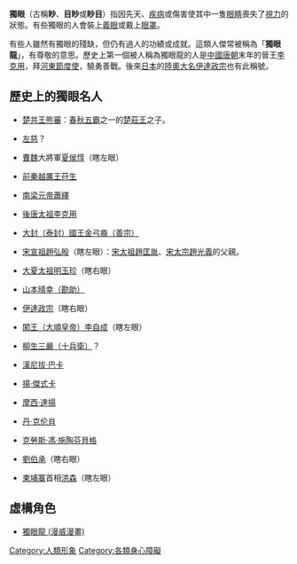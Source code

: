 {{Unreferenced|time=2022-03-15T15:47:00+00:00}}
'''獨眼'''（古稱'''眇'''、'''目眇'''或'''眇目'''）指因先天、[[疾病|疾病]]或傷害使其中一隻[[眼睛|眼睛]]喪失了[[視力|視力]]的狀態。有些獨眼的人會裝上[[義眼|義眼]]或戴上[[眼罩|眼罩]]。

有些人雖然有獨眼的殘缺，但仍有過人的功績或成就。這類人傑常被稱為「'''獨眼龍'''」，有尊敬的意思。歷史上第一個被人稱為獨眼龍的人是[[中國|中國]][[唐朝|唐朝]]末年的晉王[[李克用|李克用]]，拜[[河東節度使|河東節度使]]，驍勇善戰。後來[[日本|日本]]的[[陸奧|陸奧]][[大名_(稱謂)|大名]][[伊達政宗|伊達政宗]]也有此稱號。

== 歷史上的獨眼名人 ==

*[[楚共王|楚共王熊審]]：[[春秋五霸|春秋五霸]]之一的[[楚莊王|楚莊王]]之子。

*[[左慈|左慈]]？

*[[曹魏|曹魏]]大將軍[[夏侯惇|夏侯惇]]（瞎左眼）

*[[苻生|前秦越厲王苻生]]

*[[梁元帝|南梁元帝蕭繹]]

*[[李克用|後唐太祖李克用]]

*[[弓裔|大封（泰封）國王金弓裔（善宗）]]

*[[趙弘殷|宋宣祖趙弘殷]]（瞎左眼）：[[趙匡胤|宋太祖趙匡胤]]、[[趙光義|宋太宗趙光義]]的父親。

*[[明玉珍|大夏太祖明玉珍]]（瞎右眼）

*[[山本勘助|山本晴幸（勘助）]]

*[[伊達政宗|伊達政宗]]（瞎右眼）

*[[李自成|闖王（大順皇帝）李自成]]（瞎左眼）

*[[柳生十兵衛|柳生三嚴（十兵衛）]]？

*[[漢尼拔·巴卡|漢尼拔·巴卡]]

*[[揚·傑式卡|揚·傑式卡]]

*[[摩西·達揚|摩西·達揚]]

*[[丹·克伦肖|丹·克伦肖]]

*[[克勞斯·馮·施陶芬貝格|克勞斯·馮·施陶芬貝格]]

*[[劉伯承|劉伯承]]（瞎右眼）

*[[柬埔寨|柬埔寨]]首相[[洪森|洪森]]（瞎左眼）

==虛構角色==
*[[獨眼龍_(漫威漫畫)|獨眼龍 (漫威漫畫)]]

[[Category:人類形象|Category:人類形象]]
[[Category:各類身心障礙|Category:各類身心障礙]]